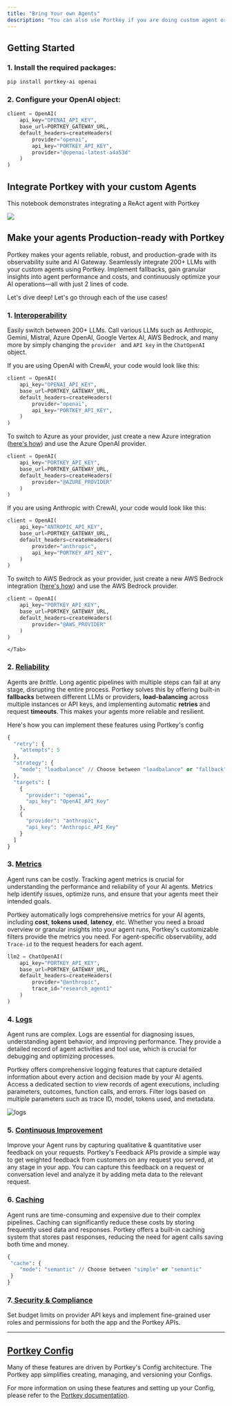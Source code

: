 ```yaml
---
title: "Bring Your own Agents"
description: "You can also use Portkey if you are doing custom agent orchestration!"
---
```


## Getting Started

### 1\. Install the required packages:

```sh
pip install portkey-ai openai
```

### **2\.**  Configure your OpenAI object:


```py
client = OpenAI(
    api_key="OPENAI_API_KEY",
    base_url=PORTKEY_GATEWAY_URL,
    default_headers=createHeaders(
        provider="openai",
        api_key="PORTKEY_API_KEY",
        provider="@openai-latest-a4a53d"
    )
)
```

## Integrate Portkey with your custom Agents

This notebook demonstrates integrating a ReAct agent with Portkey

[![](/images/guides/colab-badge.svg)](https://dub.sh/ReAct-agent)

## Make your agents Production-ready with Portkey

Portkey makes your agents reliable, robust, and production-grade with its observability suite and AI Gateway. Seamlessly integrate 200+ LLMs with your custom agents using Portkey. Implement fallbacks, gain granular insights into agent performance and costs, and continuously optimize your AI operations—all with just 2 lines of code.

Let's dive deep! Let's go through each of the use cases!

### 1\. [Interoperability](/product/ai-gateway/universal-api)

Easily switch between 200+ LLMs. Call various LLMs such as Anthropic, Gemini, Mistral, Azure OpenAI, Google Vertex AI, AWS Bedrock, and many more by simply changing the `provider ` and `API key` in the `ChatOpenAI` object.
<Tabs>
    <Tab title="OpenAI to Azure OpenAI">

If you are using OpenAI with CrewAI, your code would look like this:

```py
client = OpenAI(
    api_key="OPENAI_API_KEY",
    base_url=PORTKEY_GATEWAY_URL,
    default_headers=createHeaders(
        provider="openai",
        api_key="PORTKEY_API_KEY",
    )
)
```

To switch to Azure as your provider, just create a new Azure integration ([here's how](/integrations/llms/azure-openai)) and use the Azure OpenAI provider.



```py
client = OpenAI(
    api_key="PORTKEY_API_KEY",
    base_url=PORTKEY_GATEWAY_URL,
    default_headers=createHeaders(
        provider="@AZURE_PROVIDER"
    )
)
```
</Tab>
    <Tab title="Anthropic to AWS Bedrock">
If you are using Anthropic with CrewAI, your code would look like this:

```py
client = OpenAI(
    api_key="ANTROPIC_API_KEY",
    base_url=PORTKEY_GATEWAY_URL,
    default_headers=createHeaders(
        provider="anthropic",
        api_key="PORTKEY_API_KEY",
    )
)
```

To switch to AWS Bedrock as your provider, just create a new AWS Bedrock integration ([here's how](/integrations/llms/aws-bedrock)) and use the AWS Bedrock provider.



```py
client = OpenAI(
    api_key="PORTKEY_API_KEY",
    base_url=PORTKEY_GATEWAY_URL,
    default_headers=createHeaders(
        provider="@AWS_PROVIDER"
    )
)
```
    </Tab>
  </Tabs>

### 2\. [Reliability](/product/ai-gateway)

Agents are _brittle_. Long agentic pipelines with multiple steps can fail at any stage, disrupting the entire process. Portkey solves this by offering built-in **fallbacks** between different LLMs or providers, **load-balancing** across multiple instances or API keys, and implementing automatic **retries** and request **timeouts**. This makes your agents more reliable and resilient.

Here's how you can implement these features using Portkey's config

```py
{
  "retry": {
    "attempts": 5
  },
  "strategy": {
    "mode": "loadbalance" // Choose between "loadbalance" or "fallback"
  },
  "targets": [
    {
      "provider": "openai",
      "api_key": "OpenAI_API_Key"
    },
    {
      "provider": "anthropic",
      "api_key": "Anthropic_API_Key"
    }
  ]
}
```

### 3\. [Metrics](/product/observability)

Agent runs can be costly. Tracking agent metrics is crucial for understanding the performance and reliability of your AI agents. Metrics help identify issues, optimize runs, and ensure that your agents meet their intended goals.

Portkey automatically logs comprehensive metrics for your AI agents, including **cost**, **tokens used**, **latency**, etc. Whether you need a broad overview or granular insights into your agent runs, Portkey's customizable filters provide the metrics you need. For agent-specific observability, add `Trace-id` to the request headers for each agent.

```py
llm2 = ChatOpenAI(
    api_key="PORTKEY_API_KEY",
    base_url=PORTKEY_GATEWAY_URL,
    default_headers=createHeaders(
        provider="@anthropic",
        trace_id="research_agent1"
    )
)
```

### 4\. [Logs](/product/observability/logs)

Agent runs are complex. Logs are essential for diagnosing issues, understanding agent behavior, and improving performance. They provide a detailed record of agent activities and tool use, which is crucial for debugging and optimizing processes.

Portkey offers comprehensive logging features that capture detailed information about every action and decision made by your AI agents. Access a dedicated section to view records of agent executions, including parameters, outcomes, function calls, and errors. Filter logs based on multiple parameters such as trace ID, model, tokens used, and metadata.

<Frame>
<img src="/images/autogen/autogen-4.gif" alt="logs" />
</Frame>

### 5\. [Continuous Improvement](/product/observability/feedback)

Improve your Agent runs by capturing qualitative & quantitative user feedback on your requests. Portkey's Feedback APIs provide a simple way to get weighted feedback from customers on any request you served, at any stage in your app. You can capture this feedback on a request or conversation level and analyze it by adding meta data to the relevant request.

### 6\. [Caching](/product/ai-gateway/cache-simple-and-semantic)

Agent runs are time-consuming and expensive due to their complex pipelines. Caching can significantly reduce these costs by storing frequently used data and responses. Portkey offers a built-in caching system that stores past responses, reducing the need for agent calls saving both time and money.



```py
{
 "cache": {
    "mode": "semantic" // Choose between "simple" or "semantic"
 }
}
```

### 7.[ Security & Compliance](/product/enterprise-offering/security-portkey)

Set budget limits on provider API keys and implement fine-grained user roles and permissions for both the app and the Portkey APIs.

***

## [Portkey Config](/product/ai-gateway/configs)

Many of these features are driven by Portkey's Config architecture. The Portkey app simplifies creating, managing, and versioning your Configs.

For more information on using these features and setting up your Config, please refer to the [Portkey documentation](https://docs.portkey.ai).
